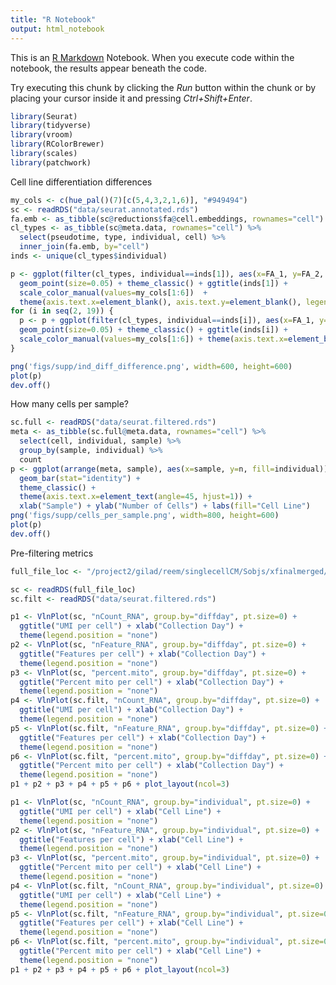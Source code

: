 ```yaml
---
title: "R Notebook"
output: html_notebook
---
```


This is an [R Markdown](http://rmarkdown.rstudio.com) Notebook. When you execute code within the notebook, the results appear beneath the code. 

Try executing this chunk by clicking the *Run* button within the chunk or by placing your cursor inside it and pressing *Ctrl+Shift+Enter*. 

```r
library(Seurat)
library(tidyverse)
library(vroom)
library(RColorBrewer)
library(scales)
library(patchwork)
```

Cell line differentiation differences
```r
my_cols <- c(hue_pal()(7)[c(5,4,3,2,1,6)], "#949494")
sc <- readRDS("data/seurat.annotated.rds")
fa.emb <- as_tibble(sc@reductions$fa@cell.embeddings, rownames="cell")
cl_types <- as_tibble(sc@meta.data, rownames="cell") %>%
  select(pseudotime, type, individual, cell) %>%
  inner_join(fa.emb, by="cell")
inds <- unique(cl_types$individual)

p <- ggplot(filter(cl_types, individual==inds[1]), aes(x=FA_1, y=FA_2, color=type)) +
  geom_point(size=0.05) + theme_classic() + ggtitle(inds[1]) +
  scale_color_manual(values=my_cols[1:6])  +
  theme(axis.text.x=element_blank(), axis.text.y=element_blank(), legend.position="none")
for (i in seq(2, 19)) {
  p <- p + ggplot(filter(cl_types, individual==inds[i]), aes(x=FA_1, y=FA_2, color=type)) +
  geom_point(size=0.05) + theme_classic() + ggtitle(inds[i]) +
  scale_color_manual(values=my_cols[1:6]) + theme(axis.text.x=element_blank(), axis.text.y=element_blank(), legend.position="none")
}

png('figs/supp/ind_diff_difference.png', width=600, height=600)
plot(p)
dev.off()
```

How many cells per sample?
```r
sc.full <- readRDS("data/seurat.filtered.rds")
meta <- as_tibble(sc.full@meta.data, rownames="cell") %>%
  select(cell, individual, sample) %>%
  group_by(sample, individual) %>%
  count
p <- ggplot(arrange(meta, sample), aes(x=sample, y=n, fill=individual)) + 
  geom_bar(stat="identity") +
  theme_classic() + 
  theme(axis.text.x=element_text(angle=45, hjust=1)) +
  xlab("Sample") + ylab("Number of Cells") + labs(fill="Cell Line")
png('figs/supp/cells_per_sample.png', width=800, height=600)
plot(p)
dev.off()
```

Pre-filtering metrics
```r
full_file_loc <- "/project2/gilad/reem/singlecellCM/Sobjs/xfinalmerged/Sobj_allrounds_finalmerged_withNA_demuxlabelsastry2.rds"

sc <- readRDS(full_file_loc)
sc.filt <- readRDS("data/seurat.filtered.rds")

p1 <- VlnPlot(sc, "nCount_RNA", group.by="diffday", pt.size=0) + 
  ggtitle("UMI per cell") + xlab("Collection Day") +
  theme(legend.position = "none")
p2 <- VlnPlot(sc, "nFeature_RNA", group.by="diffday", pt.size=0) + 
  ggtitle("Features per cell") + xlab("Collection Day") +
  theme(legend.position = "none")
p3 <- VlnPlot(sc, "percent.mito", group.by="diffday", pt.size=0) + 
  ggtitle("Percent mito per cell") + xlab("Collection Day") +
  theme(legend.position = "none")
p4 <- VlnPlot(sc.filt, "nCount_RNA", group.by="diffday", pt.size=0) + 
  ggtitle("UMI per cell") + xlab("Collection Day") +
  theme(legend.position = "none")
p5 <- VlnPlot(sc.filt, "nFeature_RNA", group.by="diffday", pt.size=0) + 
  ggtitle("Features per cell") + xlab("Collection Day") +
  theme(legend.position = "none")
p6 <- VlnPlot(sc.filt, "percent.mito", group.by="diffday", pt.size=0) + 
  ggtitle("Percent mito per cell") + xlab("Collection Day") +
  theme(legend.position = "none")
p1 + p2 + p3 + p4 + p5 + p6 + plot_layout(ncol=3)

p1 <- VlnPlot(sc, "nCount_RNA", group.by="individual", pt.size=0) + 
  ggtitle("UMI per cell") + xlab("Cell Line") +
  theme(legend.position = "none")
p2 <- VlnPlot(sc, "nFeature_RNA", group.by="individual", pt.size=0) + 
  ggtitle("Features per cell") + xlab("Cell Line") +
  theme(legend.position = "none")
p3 <- VlnPlot(sc, "percent.mito", group.by="individual", pt.size=0) + 
  ggtitle("Percent mito per cell") + xlab("Cell Line") +
  theme(legend.position = "none")
p4 <- VlnPlot(sc.filt, "nCount_RNA", group.by="individual", pt.size=0) + 
  ggtitle("UMI per cell") + xlab("Cell Line") +
  theme(legend.position = "none")
p5 <- VlnPlot(sc.filt, "nFeature_RNA", group.by="individual", pt.size=0) + 
  ggtitle("Features per cell") + xlab("Cell Line") +
  theme(legend.position = "none")
p6 <- VlnPlot(sc.filt, "percent.mito", group.by="individual", pt.size=0) + 
  ggtitle("Percent mito per cell") + xlab("Cell Line") +
  theme(legend.position = "none")
p1 + p2 + p3 + p4 + p5 + p6 + plot_layout(ncol=3)
```


